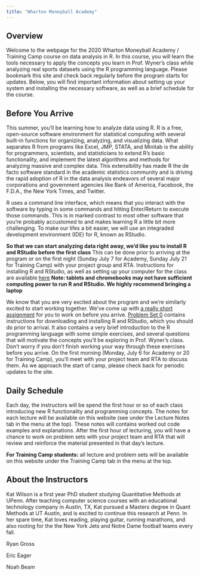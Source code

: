 ```yaml
---
title: "Wharton Moneyball Academy"
---
```


## Overview

Welcome to the webpage for the 2020 Wharton Moneyball Academy / Training Camp course on data analysis in R.
In this course, you will learn the tools necessary to apply the concepts you learn in Prof. Wyner's class while analyzing real sports datasets using the R programming language.
Please bookmark this site and check back regularly before the program starts for updates.
Below, you will find important information about setting up your system and installing the necessary software, as well as a brief schedule for the course.

## Before You Arrive

This summer, you'll be learning how to analyze data using R.
R is a free, open-source software environment for statistical computing with several built-in functions for organizing, analyzing, and visualizing data. 
What separates R from programs like Excel, JMP, STATA, and Minitab is the ability for programmers, scientists, and statisticians to extend R's basic functionality, and implement the latest algorithms and methods for analyzing massive and complex data. This extensibility has made R the de facto software standard in the academic statistics community and is driving the rapid adoption of R in the data analysis endeavors of several major corporations and government agencies like Bank of America, Facebook, the F.D.A., the New York Times, and Twitter.

R uses a command line interface, which means that you interact with the software by typing in some commands and hitting Enter/Return to execute those commands.
This is in marked contrast to most other software that you're probably accustomed to and makes learning R a little bit more challenging.
To make our lifes a bit easier, we will use an integraded development environment (IDE) for R, known as RStudio.

**So that we can start analyzing data right away, we'd like you to install R and RStudio before the first class**
This can be done prior to arriving at the program or on the first night (Sunday July 7 for Academy, Sunday July 21 for Training Camp) with your project group and RTA. 
Instructions for installing R and RStudio, as well as setting up your computer for the class are available [here](installation.html)
**Note: tablets and chromebooks may not have sufficient computing power to run R and RStudio. We highly recommend bringing a laptop**




We know that you are very excited about the program and we're similarly excited to start working together.
We've come up with [a really short assignment](ps0.html) for you to work on before you arrive.
[Problem Set 0](ps0.html) contains instructions for downloading and installing R and RStudio, which you should do prior to arrival.
It also contains a very brief introduction to the R programming language with some simple exercises, and several questions that will motivate the concepts you'll be exploring in Prof. Wyner's class. 
Don't worry if you don't finish working your way through these exercises before you arrive.
On the first morning  (Monday, July 6 for Academy or 20 for Training Camp), you'll meet with your project team and RTA to discuss them. 
As we approach the start of camp, please check back for periodic updates to the site. 


## Daily Schedule

Each day, the instructors will be spend the first hour or so of each class introducing new R functionality and programming concepts.
The notes for each lecture will be available on this website (see under the Lecture Notes tab in the menu at the top).
These notes will contains worked out code examples and explanations.
After the first hour of lecturing, you will have a chance to work on problem sets with your project team and RTA that will review and reinforce the material presented in that day's lecture.

**For Training Camp students:** all lecture and problem sets will be available on this 
website under the Training Camp tab in the menu at the top.


## About the Instructors

Kat Wilson is a first year PhD student studying Quantitative Methods at UPenn. After teaching computer science courses with an educational technology company in Austin, TX, Kat pursued a Masters degree in Quant Methods at UT Austin, and is excited to continue this research at Penn. In her spare time, Kat loves reading, playing guitar, running marathons, and also rooting for the the New York Jets and Notre Dame football teams every fall.

Ryan Gross

Eric Eager

Noah Beam
